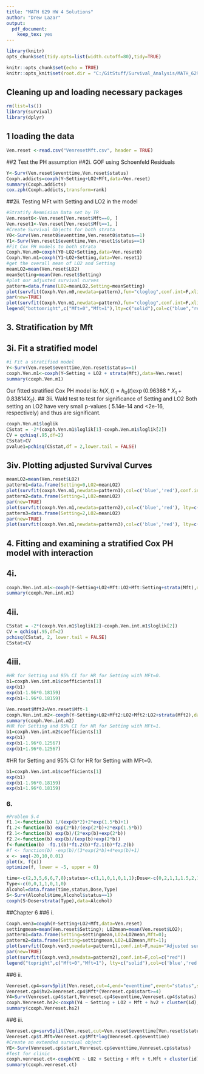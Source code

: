```yaml
---
title: "MATH 629 HW 4 Solutions"
author: "Drew Lazar"
output: 
  pdf_document: 
    keep_tex: yes
---
```

```r
library(knitr)
opts_chunk$set(tidy.opts=list(width.cutoff=80),tidy=TRUE)
```

```r
knitr::opts_chunk$set(echo = TRUE)
knitr::opts_knit$set(root.dir = "C:/GitStuff/Survival_Analysis/MATH_629/Data")
```

## Cleaning up and loading necessary packages 
```r
rm(list=ls())
library(survival)
library(dplyr)
```


## 1 loading the data 
```r
Ven.reset <-read.csv("VenresetMft.csv", header = TRUE)
```
##2 Test the PH assumption
##2i. GOF using Schoenfeld Residuals 
```r
Y<-Surv(Ven.reset$eventtime,Ven.reset$status)
Coxph.addicts=coxph(Y~Setting+LO2+Mft,data=Ven.reset)
summary(Coxph.addicts)
cox.zph(Coxph.addicts,transform=rank)
```
##2ii. Testing MFt with Setting and LO2 in the model 
```r
#Stratify Remmision Data set by TR
Ven.reset0<-Ven.reset[Ven.reset$Mft==0, ]
Ven.reset1<-Ven.reset[Ven.reset$Mft==1, ]
#Create Survival Objects for both strata 
Y0<-Surv(Ven.reset0$eventtime,Ven.reset0$status==1)
Y1<-Surv(Ven.reset1$eventtime,Ven.reset1$status==1)
#Fit Cox PH models to both strata
Coxph.Ven.m0=coxph(Y0~LO2+Setting,data=Ven.reset0)
Coxph.Ven.m1=coxph(Y1~LO2+Setting,data=Ven.reset1)
#get the overall mean of LO2 and Setting 
meanLO2=mean(Ven.reset$LO2)
meanSetting=mean(Ven.reset$Setting)
#plot our adjusted survival curves 
pattern=data.frame(LO2=meanLO2,Setting=meanSetting)
plot(survfit(Coxph.Ven.m0,newdata=pattern),fun="cloglog",conf.int=F,xlim=c(1,23),ylim=c(-3.9,2.3),main="Adjusted survival for Mft=0 vs Mft=1",col=c('blue'))
par(new=TRUE)
plot(survfit(Coxph.Ven.m1,newdata=pattern),fun="cloglog",conf.int=F,xlim=c(1,23),ylim=c(-3.9,2.3),main="Adjusted survival for Mft=0 vs Mft=1",col=c('red'))
legend("bottomright",c("Mft=0","Mft=1"),lty=c("solid"),col=c("blue","red"))
```

## 3. Stratification by Mft
## 3i. Fit a stratified model 
```r
#i Fit a stratified model 
Y<-Surv(Ven.reset$eventtime,Ven.reset$status==1)
coxph.Ven.m1<-coxph(Y~Setting + LO2 + strata(Mft),data=Ven.reset)
summary(coxph.Ven.m1)
```
Our fitted stratified Cox PH model is: $h(X,t)=h_0(t)\exp(0.96368*X_1+0.83814X_2)$. 
## 3ii. Wald test to test for significance of Setting and LO2 
Both setting an LO2 have very small p-values ( 5.14e-14 and <2e-16, respectively) and thus are significant. 
```r
coxph.Ven.m1$loglik
CSstat = -2*(coxph.Ven.m1$loglik[1]-coxph.Ven.m1$loglik[2])
CV = qchisq(.95,df=2)
CSstat>CV
pvalue1=pchisq(CSstat,df = 2,lower.tail = FALSE)
```
## 3iv. Plotting adjusted Survival Curves 
```r
meanLO2=mean(Ven.reset$LO2)
pattern1=data.frame(Setting=0,LO2=meanLO2)
plot(survfit(coxph.Ven.m1,newdata=pattern1),col=c('blue','red'),conf.int=F,main="Adjusted survival for Setting=0, 1 and 2, mean(LO2) from stratified Cox PH model")
pattern2=data.frame(Setting=1,LO2=meanLO2)
par(new=TRUE)
plot(survfit(coxph.Ven.m1,newdata=pattern2),col=c('blue','red'), lty=c('dashed'),conf.int=F)
pattern3=data.frame(Setting=2,LO2=meanLO2)
par(new=TRUE)
plot(survfit(coxph.Ven.m1,newdata=pattern3),col=c('blue','red'), lty=c('dotted'),conf.int=F)
```
## 4. Fitting and examining a stratified Cox PH model with interaction 
## 4i. 
```r
coxph.Ven.int.m1<-coxph(Y~Setting+LO2+Mft:LO2+Mft:Setting+strata(Mft),data=Ven.reset)
summary(coxph.Ven.int.m1)
```
## 4ii. 
```r
CSstat = -2*(coxph.Ven.m1$loglik[2]-coxph.Ven.int.m1$loglik[2])
CV = qchisq(.95,df=2)
pchisq(CSstat, 2, lower.tail = FALSE)
CSstat>CV
```
## 4iii. 
```r
#HR for Setting and 95% CI for HR for Setting with MFt=0. 
b1=coxph.Ven.int.m1$coefficients[1]
exp(b1)
exp(b1-1.96*0.18159)
exp(b1+1.96*0.18159)
```
```r
Ven.reset$Mft2=Ven.reset$Mft-1
coxph.Ven.int.m2<-coxph(Y~Setting+LO2+Mft2:LO2+Mft2:LO2+strata(Mft2),data=Ven.reset)
summary(coxph.Ven.int.m2)
#HR for Setting and 95% CI for HR for Setting with MFt=1. 
b1=coxph.Ven.int.m2$coefficients[1]
exp(b1)
exp(b1-1.96*0.12567)
exp(b1+1.96*0.12567)
```

#HR for Setting and 95% CI for HR for Setting with MFt=0.  
```r
b1=coxph.Ven.int.m1$coefficients[1]
exp(b1)
exp(b1-1.96*0.18159)
exp(b1+1.96*0.18159)
```

### 6. 
```r
#Problem 5.4
f1.1<-function(b) 1/(exp(b*2)+2*exp(1.5*b)+1)
f1.2<-function(b) exp(2*b)/(exp(2*b)+2*exp(1.5*b))
f2.1<-function(b) exp(b)/(2*exp(b)+exp(2*b))
f2.2<-function(b) exp(b)/(exp(b)+exp(2*b))
f<-function(b) -f1.1(b)*f1.2(b)*f2.1(b)*f2.2(b)
#f <- function(b) -exp(b)/(3*exp(2*b)+4*exp(b)+1)
x <- seq(-20,10,0.01)
plot(x, f(x))   
optimize(f, lower = -5, upper = 0)
```
```r
time<-c(2,3,5,6,6,7,8);status<-c(1,1,0,1,0,1,1);Dose<-c(0,2,1,1,1.5,2,1.5);
Type<-c(0,0,1,1,0,1,0)
Alcohol=data.frame(time,status,Dose,Type)
S<-Surv(Alcohol$time,Alcohol$status==1)
coxph(S~Dose+strata(Type),data=Alcohol)
```
##Chapter 6
##6 i. 
```r
Coxph.ven3=coxph(Y~Setting+LO2+Mft,data=Ven.reset)
settingmean=mean(Ven.reset$Setting); LO2mean=mean(Ven.reset$LO2); 
pattern1=data.frame(Setting=settingmean,LO2=LO2mean,Mft=0);
pattern2=data.frame(Setting=settingmean,LO2=LO2mean,Mft=1);
plot(survfit(Coxph.ven3,newdata=pattern1),conf.int=F,main="Adjusted survival for Mft=0 vs Mft=1, mean(Setting), mean(LO2)",col=c("blue"))
par(new=TRUE)
plot(survfit(Coxph.ven3,newdata=pattern2),conf.int=F,col=c("red"))
legend("topright",c("Mft=0","Mft=1"), lty=c("solid"),col=c('blue','red'))
```
##6 ii.
```r
Venreset.cp4=survSplit(Ven.reset,cut=4,end="eventtime",event="status",start="start",id="id")
Venreset.cp4$hv2=Venreset.cp4$Mft*(Venreset.cp4$start>=4)
Y4=Surv(Venreset.cp4$start,Venreset.cp4$eventtime,Venreset.cp4$status)
coxph.Venreset.hs2<-coxph(Y4 ~ Setting + LO2 + Mft + hv2 + cluster(id),data=Venreset.cp4)
summary(coxph.Venreset.hs2)
```
##6 iii. 
```r
Venreset.cp=survSplit(Ven.reset,cut=Ven.reset$eventtime[Ven.reset$status==1],end="eventtime",event="status",start="start",id="id")
Venreset.cp$t.Mft=Venreset.cp$Mft*log(Venreset.cp$eventtime)
#Create an extended survival object
YE<-Surv(Venreset.cp$start,Venreset.cp$eventtime,Venreset.cp$status)
#Test for clinic
coxph.venreset.ct<-coxph(YE ~ LO2 + Setting + Mft + t.Mft + cluster(id),data=Venreset.cp)
summary(coxph.venreset.ct)
```
